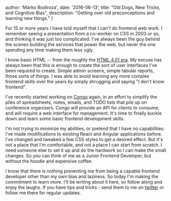   author: 'Marko Bodiroza',
  date: '2016-06-13',
  title: "Old Dogs, New Tricks, and Cognitive Bias",
  description:
    "Getting over old preconceptions and learning new things."
}




For 15 or more years I have told myself that I can't do frontend web work. I remember seeing a presentation from a co-worker on CSS in 2003 or so, and thinking it was just too complicated. I've always been the guy behind the scenes building the services that power the web, but never the one spending any time making them less ugly.

I know basic HTML -- from the roughly the [HTML 4.01 era](http://www.yourhtmlsource.com/starthere/historyofhtml.html). My excuse has always been that this is enough to create the sort of user interfaces I've been required to create. Simple admin screens, simple tabular reports, those sorts of things. I was able to avoid learning any more complex frontend skills over the years by simply shrugging and saying "I don't know frontend".

I've recently started working on [Congo](https://github.com/gopheracademy/congo) again, in an effort to simplify the piles of spreadsheets, notes, emails, and TODO lists that pile up on conference organizers. Congo will provide an API for clients to consume, and will require a web interface for management. It's time to finally buckle down and learn some basic frontend development skills.

I'm not trying to minimize my abilities, or pretend that I have _no_ capabilities. I've made modifications to existing React and Angular applications before. I've changed and tweaked a few CSS styles to get a desired effect. But it's not a place that I'm comfortable, and not a place I can start from scratch. I need someone else to set it up and do the hardwork so I can make the small changes. So you can think of me as a Junior Frontend Developer, but without the hoodie and expensive coffee.

I know that there is nothing preventing me from being a capable frontend developer other than my own bias and laziness. So today I'm making the commitment to learn more. I'll be writing about it here, so follow along and enjoy the laughs. If you have tips and tricks - send them to me on [twitter](https://twitter.com/bketelsen) or follow me there for regular updates.
